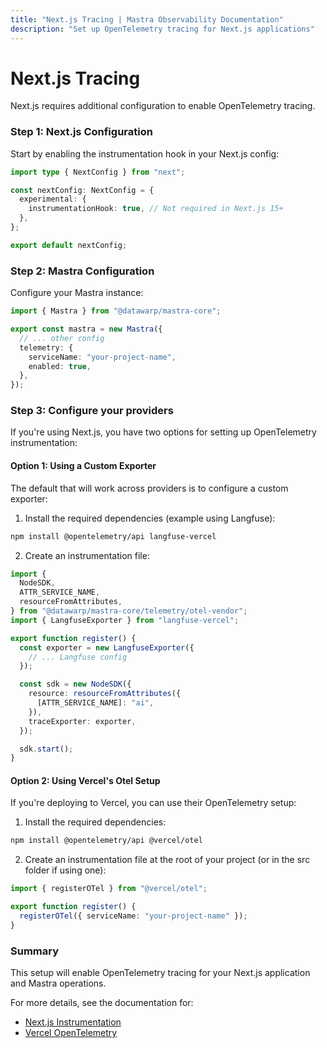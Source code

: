 ```yaml
---
title: "Next.js Tracing | Mastra Observability Documentation"
description: "Set up OpenTelemetry tracing for Next.js applications"
---
```


# Next.js Tracing

Next.js requires additional configuration to enable OpenTelemetry tracing.

### Step 1: Next.js Configuration

Start by enabling the instrumentation hook in your Next.js config:

```ts filename="next.config.ts" showLineNumbers copy
import type { NextConfig } from "next";

const nextConfig: NextConfig = {
  experimental: {
    instrumentationHook: true, // Not required in Next.js 15+
  },
};

export default nextConfig;
```

### Step 2: Mastra Configuration

Configure your Mastra instance:

```typescript filename="mastra.config.ts" copy
import { Mastra } from "@datawarp/mastra-core";

export const mastra = new Mastra({
  // ... other config
  telemetry: {
    serviceName: "your-project-name",
    enabled: true,
  },
});
```

### Step 3: Configure your providers

If you're using Next.js, you have two options for setting up OpenTelemetry instrumentation:

#### Option 1: Using a Custom Exporter

The default that will work across providers is to configure a custom exporter:

1. Install the required dependencies (example using Langfuse):

```bash copy
npm install @opentelemetry/api langfuse-vercel
```

2. Create an instrumentation file:

```ts filename="instrumentation.ts" copy
import {
  NodeSDK,
  ATTR_SERVICE_NAME,
  resourceFromAttributes,
} from "@datawarp/mastra-core/telemetry/otel-vendor";
import { LangfuseExporter } from "langfuse-vercel";

export function register() {
  const exporter = new LangfuseExporter({
    // ... Langfuse config
  });

  const sdk = new NodeSDK({
    resource: resourceFromAttributes({
      [ATTR_SERVICE_NAME]: "ai",
    }),
    traceExporter: exporter,
  });

  sdk.start();
}
```

#### Option 2: Using Vercel's Otel Setup

If you're deploying to Vercel, you can use their OpenTelemetry setup:

1. Install the required dependencies:

```bash copy
npm install @opentelemetry/api @vercel/otel
```

2. Create an instrumentation file at the root of your project (or in the src folder if using one):

```ts filename="instrumentation.ts" copy
import { registerOTel } from "@vercel/otel";

export function register() {
  registerOTel({ serviceName: "your-project-name" });
}
```

### Summary

This setup will enable OpenTelemetry tracing for your Next.js application and Mastra operations.

For more details, see the documentation for:

- [Next.js Instrumentation](https://nextjs.org/docs/app/building-your-application/optimizing/instrumentation)
- [Vercel OpenTelemetry](https://vercel.com/docs/observability/otel-overview/quickstart)
